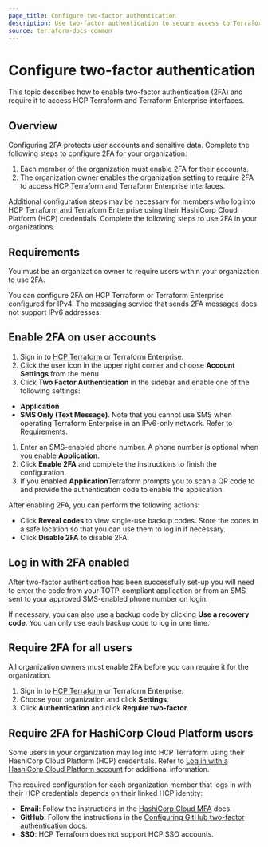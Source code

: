 ```yaml
---
page_title: Configure two-factor authentication
description: Use two-factor authentication to secure access to Terraform Enterprise.
source: terraform-docs-common
---
```


# Configure two-factor authentication

This topic describes how to enable two-factor authentication (2FA) and require it to access HCP Terraform and Terraform Enterprise interfaces. 

## Overview

Configuring 2FA protects user accounts and sensitive data. Complete the following steps to configure 2FA for your organization:

1. Each member of the organization must enable 2FA for their accounts.
1. The organization owner enables the organization setting to require 2FA to access HCP Terraform and Terraform Enterprise interfaces.

Additional configuration steps may be necessary for members who log into HCP Terraform and Terraform Enterprise using their HashiCorp Cloud Platform (HCP) credentials. Complete the following steps to use 2FA in your organizations. 

## Requirements

You must be an organization owner to require users within your organization to use 2FA.

You can configure 2FA on HCP Terraform or Terraform Enterprise configured for IPv4. The messaging service that sends 2FA messages does not support IPv6 addresses. 

[permissions-citation]: #intentionally-unused---keep-for-maintainers

## Enable 2FA on user accounts

1.  Sign in to [HCP Terraform](https://app.terraform.io/) or Terraform Enterprise.
2.  Click the user icon in the upper right corner and choose **Account Settings** from the menu.
3.  Click **Two Factor Authentication** in the sidebar and enable one of the following settings:

-   **Application**  
-   **SMS Only (Text Message)**. Note that you cannot use SMS when operating Terraform Enterprise in an IPv6-only network. Refer to [Requirements](#requirements). 

1.  Enter an SMS-enabled phone number. A phone number is optional when you enable **Application**.
2.  Click **Enable 2FA** and complete the instructions to finish the configuration. 
3.  If you enabled **Application**Terraform prompts you to scan a QR code to and provide the authentication code to enable the application.

After enabling 2FA, you can perform the following actions:

-   Click **Reveal codes** to view single-use backup codes. Store the codes in a safe location so that you can use them to log in if necessary. 
-   Click **Disable 2FA** to disable 2FA.

## Log in with 2FA enabled

After two-factor authentication has been successfully set-up you will need to enter the code from your TOTP-compliant application or from an SMS sent to your approved SMS-enabled phone number on login.

If necessary, you can also use a backup code by clicking **Use a recovery code**. You can only use each backup code to log in one time.

## Require 2FA for all users

All organization owners must enable 2FA before you can require it for the organization.

1.  Sign in to [HCP Terraform](https://app.terraform.io/) or Terraform Enterprise. 
2.  Choose your organization and click **Settings**.
3.  Click **Authentication** and click **Require two-factor**. 

## Require 2FA for HashiCorp Cloud Platform users

Some users in your organization may log into HCP Terraform using their HashiCorp Cloud Platform (HCP) credentials. Refer to [Log in with a HashiCorp Cloud Platform account](/terraform/enterprise/users-teams-organizations/users#log-in-with-a-hashicorp-cloud-platform-account) for additional information.

The required configuration for each organization member that logs in with their HCP credentials depends on their linked HCP identity:

-   **Email**: Follow the instructions in the [HashiCorp Cloud MFA](/hcp/docs/hcp/admin/iam/mfa) docs.
-   **GitHub**: Follow the instructions in the [Configuring GitHub two-factor authentication](https://docs.github.com/en/authentication/securing-your-account-with-two-factor-authentication-2fa/configuring-two-factor-authentication) docs.
-   **SSO**: HCP Terraform does not support HCP SSO accounts.    
